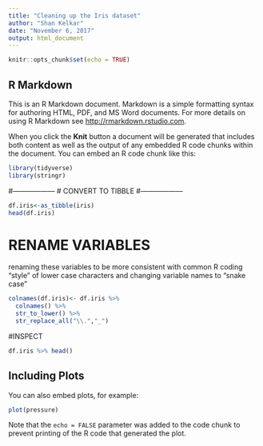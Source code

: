 ```yaml
---
title: "Cleaning up the Iris dataset"
author: "Shan Kelkar"
date: "November 6, 2017"
output: html_document
---
```


```r
knitr::opts_chunk$set(echo = TRUE)
```

## R Markdown

This is an R Markdown document. Markdown is a simple formatting syntax for authoring HTML, PDF, and MS Word documents. For more details on using R Markdown see <http://rmarkdown.rstudio.com>.

When you click the **Knit** button a document will be generated that includes both content as well as the output of any embedded R code chunks within the document. You can embed an R code chunk like this:

```r
library(tidyverse)
library(stringr)
```
#------------------
# CONVERT TO TIBBLE
#------------------
```r
df.iris<-as_tibble(iris)
head(df.iris)
```
# RENAME VARIABLES 
renaming these variables to be more consistent with common R coding "style" of lower case characters and changing variable names to "snake case"
```r
colnames(df.iris)<- df.iris %>%
  colnames() %>%
  str_to_lower() %>%
  str_replace_all("\\.","_")
```
#INSPECT
```r
df.iris %>% head()
```


## Including Plots

You can also embed plots, for example:

```r
plot(pressure)
```

Note that the `echo = FALSE` parameter was added to the code chunk to prevent printing of the R code that generated the plot.
